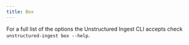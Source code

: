 ```yaml
---
title: Box
---
```



<SharedContentBox/>



<CodeGroup>

  <BoxSh />

  <BoxPy />

</CodeGroup>

For a full list of the options the Unstructured Ingest CLI accepts check `unstructured-ingest box --help`.
